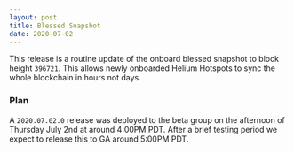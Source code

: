 ```yaml
---
layout: post
title: Blessed Snapshot
date: 2020-07-02
---
```


This release is a routine update of the onboard blessed snapshot to block height `396721`. This
allows newly onboarded Helium Hotspots to sync the whole blockchain in hours not days.

<!--truncate-->

### Plan

A `2020.07.02.0` release was deployed to the beta group on the afternoon of Thursday July 2nd at
around 4:00PM PDT. After a brief testing period we expect to release this to GA around 5:00PM PDT.
